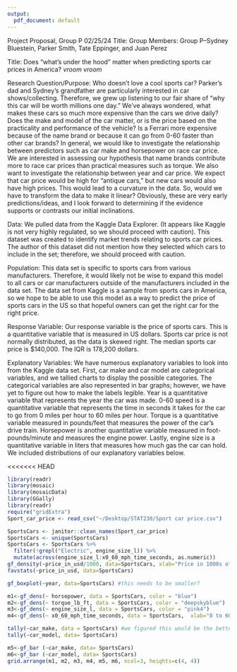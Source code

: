 ```yaml
---
output:
  pdf_document: default
---
```

Project Proposal, Group P 02/25/24 Title: Group Members: Group P–Sydney Bluestein, Parker Smith, Tate Eppinger, and Juan Perez

Title: Does "what's under the hood" matter when predicting sports car prices in America? *vroom vroom* 

Research Question/Purpose: Who doesn’t love a cool sports car? Parker’s dad and Sydney’s grandfather are particularly interested in car shows/collecting. Therefore, we grew up listening to our fair share of “why this car will be worth millions one day.” We’ve always wondered, what makes these cars so much more expensive than the cars we drive daily? Does the make and model of the car matter, or is the price based on the practicality and performance of the vehicle? Is a Ferrari more expensive because of the name brand or because it can go from 0-60 faster than other car brands? In general, we would like to investigate the relationship between predictors such as car make and horsepower on race car price. We are interested in assessing our hypothesis that name brands contribute more to race car prices than practical measures such as torque. We also want to investigate the relationship between year and car price. We expect that car price would be high for “antique cars,” but new cars would also have high prices. This would lead to a curvature in the data. So, would we have to transform the data to make it linear? Obviously, these are very early predictions/ideas, and I look forward to determining if the evidence supports or contrasts our initial inclinations.

Data: We pulled data from the Kaggle Data Explorer. (It appears like Kaggle is not very highly regulated, so we should proceed with caution). This dataset was created to identify market trends relating to sports car prices. The author of this dataset did not mention how they selected which cars to include in the set; therefore, we should proceed with caution.

Population: This data set is specific to sports cars from various manufacturers. Therefore, it would likely not be wise to expand this model to all cars or car manufacturers outside of the manufacturers included in the data set. The data set from Kaggle is a sample from sports cars in America, so we hope to be able to use this model as a way to predict the price of sports cars in the US so that hopeful owners can get the right car for the right price.

Response Variable: Our response variable is the price of sports cars. This is a quantitative variable that is measured in US dollars. Sports car price is not normally distributed, as the data is skewed right. The median sports car price is $140,000. The IQR is 178,200 dollars.

Explanatory Variables: We have numerous explanatory variables to look into from the Kaggle data set. First, car make and car model are categorical variables, and we tallied charts to display the possible categories. The categorical variables are also represented in bar graphs; however, we have yet to figure out how to make the labels legible. Year is a quantitative variable that represents the year the car was made. 0-60 speed is a quantitative variable that represents the time in seconds it takes for the car to go from 0 miles per hour to 60 miles per hour. Torque is a quantitative variable measured in pounds/feet that measures the power of the car’s drive train. Horsepower is another quantitative variable measured in foot-pounds/minute and measures the engine power. Lastly, engine size is a quantitative variable in liters that measures how much gas the car can hold. We included distributions of our explanatory variables below.

<<<<<<< HEAD
```r
library(readr)
library(mosaic)
library(mosaicData)
library(GGally)
library(readr)
require("gridExtra")
Sport_car_price <- read_csv("~/Desktop/STAT230/Sport car price.csv")
```

```r
SportsCars <- janitor::clean_names(Sport_car_price)
SportsCars <- unique(SportsCars)
SportsCars <- SportsCars %>% 
  filter(!grepl("Electric", engine_size_l)) %>% 
  mutate(across(engine_size_l:x0_60_mph_time_seconds, as.numeric))
gf_density(~price_in_usd/1000, data=SportsCars, xlab="Price in 1000s of USD") #specify 1000s, response variable
favstats(~price_in_usd, data=SportsCars)

gf_boxplot(~year, data=SportsCars) #this needs to be smaller?
```

```r
m1<-gf_dens(~ horsepower, data = SportsCars, color = "blue")        
m2<-gf_dens(~ torque_lb_ft, data = SportsCars, color = "deepskyblue")
m3<-gf_dens(~ engine_size_l, data = SportsCars, color = "pink4")
m4<-gf_dens(~ x0_60_mph_time_seconds, data = SportsCars,  xlab="0 to 60mph time in seconds", color = "purple")
```


```r
tally(~car_make, data = SportsCars) #we figured this would be the better than a pie chart, likely to throw out makes that are singular 
tally(~car_model, data= SportsCars)

m5<-gf_bar (~car_make, data= SportsCars)
m6<-gf_bar (~car_model, data= SportsCars)
grid.arrange(m1, m2, m3, m4, m5, m6, ncol=3, heights=c(4, 4))

```
